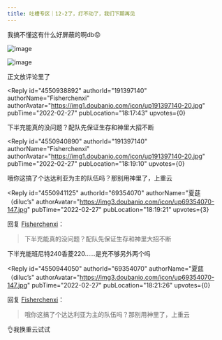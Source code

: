 ```yaml
---
title: 吐槽专区｜12-2了，打不动了，我们下期再见
---
```



<Forum groupName="原神" groupUrl="https://www.douban.com/group/genshin/" archivedAt="2025-05-16T16:44:07.974Z">
  <Post
    id="261121276"
    title="吐槽专区｜12-2了，打不动了，我们下期再见"
    url="https://www.douban.com/group/topic/261121276/?_spm_id=NjkzNTQwNzA"
    pubTime="2022-02-28"
    highlightUserId="191397140"
  >
我搞不懂这有什么好屏蔽的啊db😡

![image](https://img9.doubanio.com/view/group_topic/l/public/p531371636.webp)

![image](https://img3.doubanio.com/view/group_topic/l/public/p531371637.webp)

正文放评论里了

<Reply
  id="4550938892"
  authorId="191397140"
  authorName="Fisherchenxi"
  authorAvatar="https://img1.doubanio.com/icon/up191397140-20.jpg"
  pubTime="2022-02-27"
  pubLocation="18:17:43"
  upvotes={0}
>
下半充能真的没问题？配队先保证生存和神里大招不断
</Reply>

<Reply
  id="4550940890"
  authorId="191397140"
  authorName="Fisherchenxi"
  authorAvatar="https://img1.doubanio.com/icon/up191397140-20.jpg"
  pubTime="2022-02-27"
  pubLocation="18:19:10"
  upvotes={0}
>
哦你这搞了个达达利亚为主的队伍吗？那别用神里了，上重云
</Reply>

<Reply
  id="4550941125"
  authorId="69354070"
  authorName="夏莚（diluc’s"
  authorAvatar="https://img3.doubanio.com/icon/up69354070-147.jpg"
  pubTime="2022-02-27"
  pubLocation="18:19:21"
  upvotes={3}
>
回复 [Fisherchenxi](https://www.douban.com/people/191397140/)：
 > 下半充能真的没问题？配队先保证生存和神里大招不断

下半充能班尼特240香菱220......是充不够另外两个吗
</Reply>

<Reply
  id="4550944050"
  authorId="69354070"
  authorName="夏莚（diluc’s"
  authorAvatar="https://img3.doubanio.com/icon/up69354070-147.jpg"
  pubTime="2022-02-27"
  pubLocation="18:21:26"
  upvotes={0}
>
回复 [Fisherchenxi](https://www.douban.com/people/191397140/)：
 > 哦你这搞了个达达利亚为主的队伍吗？那别用神里了，上重云

👌我换重云试试
</Reply>
  </Post>
</Forum>

